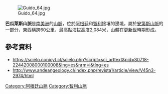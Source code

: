 {{Coord|50|36|S|72|30|W|display=title}}
[[Image:Guido_64.jpg|right]]

'''巴瓜萊斯山脈'''是[[南美洲|南美洲]]的[[山脈|山脈]]，位於[[阿根廷|阿根廷]]和[[智利|智利]]接壤的邊境，屬於[[安第斯山脈|安第斯山脈]]的一部分，東西橫跨60公里，最高點海拔高度2,084米，山體在[[更新世|更新世]]時期形成。

==參考資料==
* https://scielo.conicyt.cl/scielo.php?script=sci_arttext&pid=S0718-22442008000100008&lng=es&nrm=i&tlng=es {{Wayback|url=https://scielo.conicyt.cl/scielo.php?script=sci_arttext&pid=S0718-22442008000100008&lng=es&nrm=i&tlng=es |date=20210412083253 }}
* http://www.andeangeology.cl/index.php/revista1/article/view/V45n3-2974/html {{Wayback|url=http://www.andeangeology.cl/index.php/revista1/article/view/V45n3-2974/html |date=20210412083258 }}

{{Argentina-geo-stub}}
{{Chile-geo-stub}}
[[Category:阿根廷山脈|Category:阿根廷山脈]]
[[Category:智利山脈|Category:智利山脈]]